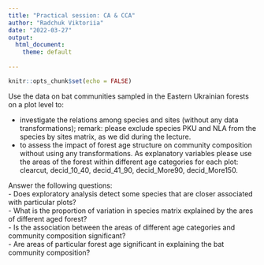```yaml
---
title: "Practical session: CA & CCA"
author: "Radchuk Viktoriia"
date: "2022-03-27"
output:
  html_document:
    theme: default
       
---
```


```r
knitr::opts_chunk$set(echo = FALSE)
```

Use the data on bat communities sampled in the Eastern Ukrainian forests on a plot level to:    

- investigate the relations among species and sites (without any data transformations); remark: please exclude species PKU and  NLA from the species by sites matrix, as we did during the lecture.     
- to assess the impact of forest age structure on community composition without using any transformations. As explanatory variables please use the areas of the forest within different age categories for each plot:  clearcut, decid_10_40, decid_41_90, decid_More90, decid_More150.

Answer the following questions:    
- Does exploratory analysis detect some species that are closer associated with particular plots?   
- What is the proportion of variation in species matrix explained by the ares of different aged forest?        
- Is the association between the areas of different age categories and community composition significant?    
- Are areas of particular forest age significant in explaining the bat community composition?     



